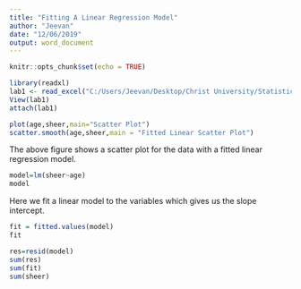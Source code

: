 ---
title: "Fitting A Linear Regression Model"
author: "Jeevan"
date: "12/06/2019"
output: word_document
---

```{r setup, include=FALSE}
knitr::opts_chunk$set(echo = TRUE)
```
\section{AIM} 
\subsection{A rocket motor is manufactured by bonding together two types of propellants, an igniter and a sustainer. The shear strength of the bond (Y) is thought to be a linear function of the age of the propellant (X) when the motor is cast.
Fit a simple linear regression to the data that involving the following steps by using R.
a)	Plot the scatter diagram for the data .
b)	Estimate the parameters of a simple linear regression model.
c)	Obtain the fitted values of the model.
d)	Show that the sum of fitted values and sum of observed values of Y are equal.
e)	Obtain the residuals and show that the sum of residuals is zero.}

\section{PROCEDURE}
```{r}
library(readxl)
lab1 <- read_excel("C:/Users/Jeevan/Desktop/Christ University/Statistics/Linear Regression/lab1.xlsx")
View(lab1)
attach(lab1)
```
\subsection{The readxl library helps us in importing the excel sheet for our regression analysis.} 
```{r}
plot(age,sheer,main="Scatter Plot")
scatter.smooth(age,sheer,main = "Fitted Linear Scatter Plot")
```
The above figure shows a scatter plot for the data with a fitted linear regression model.
```{r}
model=lm(sheer~age)
model
```
Here we fit a linear model to the variables which gives us the slope intercept. 
```{r}
fit = fitted.values(model)
fit
```
\subsection{We then found the predicted values for the 20 entries in the dataset.} 
```{r}
res=resid(model)
sum(res)
sum(fit)
sum(sheer)
```
\subsection{The residuals have been found above and this tells us that the sum of fitted values and sum of observed values of Y are equal. Also the sum of residuals is zero.}